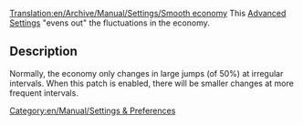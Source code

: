 [[Translation:en/Archive/Manual/Settings/Smooth economy]]
This [[en/Archive/Manual/Settings/Advanced Settings/Economy#enable-smooth-economy-more-smaller-changes|Advanced Settings]] "evens out" the fluctuations in the economy.  

== Description ==

Normally, the economy only changes in large jumps (of 50%) at irregular intervals.  When this patch is enabled, there will be smaller changes at more frequent intervals.


[[Category:en/Manual/Settings & Preferences]]